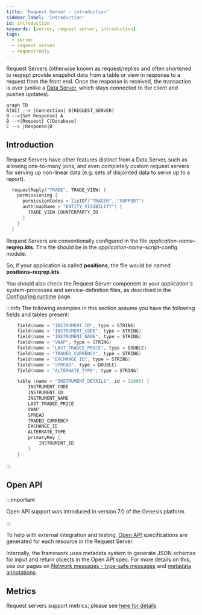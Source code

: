 ```yaml
---
title: 'Request Server - introduction'
sidebar_label: 'Introduction'
id: introduction
keywords: [server, request server, introduction]
tags:
  - server
  - request server
  - requestreply
---
```





Request Servers (otherwise known as request/replies and often shortened to reqrep) provide snapshot data from a table or view in response to a request from the front end. Once the response is received, the transaction is over (unlike a [Data Server](../../../server/data-server/basics), which stays connected to the client and pushes updates).

```mermaid
graph TD
A[UI] --> |Connection| B(REQUEST_SERVER)
B -->|Set Response| A
B -->|Request| C[Database]
C --> |Response|B
```
## Introduction
Request Servers have other features distinct from a Data Server, such as allowing one-to-many joins, and even completely custom request servers for serving up non-linear data (e.g. sets of disjointed data to serve up to a report).

```kotlin
  requestReply("TRADE", TRADE_VIEW) {
    permissioning {
      permissionCodes = listOf("TRADER", "SUPPORT")
      auth(mapName = "ENTITY_VISIBILITY") {
        TRADE_VIEW.COUNTERPARTY_ID
      }
    }
  }
```

Request Servers are conventionally configured in the file _application-name_**-reqrep.kts**. This file should be in the _application-name_-script-config module.

So, if your application is called **positions**, the file would be named **positions-reqrep.kts**.

You should also check the Request Server component in your application's system-processes and service-definition files, as described in the [Configuring runtime](../../../server/request-server/configuring-runtime) page.

:::info
The following examples in this section assume you have the following fields and tables present:

```kotlin
    field(name = "INSTRUMENT_ID", type = STRING)
    field(name = "INSTRUMENT_CODE", type = STRING)
    field(name = "INSTRUMENT_NAME", type = STRING)
    field(name = "VWAP", type = STRING)
    field(name = "LAST_TRADED_PRICE", type = DOUBLE)
    field(name = "TRADED_CURRENCY", type = STRING)
    field(name = "EXCHANGE_ID", type = STRING)
    field(name = "SPREAD", type = DOUBLE)
    field(name = "ALTERNATE_TYPE", type = STRING)
```

```kotlin
    table (name = "INSTRUMENT_DETAILS", id = 11005) {
        INSTRUMENT_CODE
        INSTRUMENT_ID
        INSTRUMENT_NAME
        LAST_TRADED_PRICE
        VWAP
        SPREAD
        TRADED_CURRENCY
        EXCHANGE_ID
        ALTERNATE_TYPE
        primaryKey {
            INSTRUMENT_ID
        }
    }
```
:::

## Open API

:::important

Open API support was introduced in version 7.0 of the Genesis platform.

:::

To help with external integration and testing, [Open API](../../integration/open-api/) specifications are generated for each resource in the Request Server.

Internally, the framework uses metadata system to generate JSON schemas for input and return objects in the Open API spec. For more details on this, see our pages on [Network messages - type-safe messages](../../network-messages/type-safe-messages) and [metadata annotations](../../network-messages/metadata-annotations).

## Metrics

Request servers support metrics; please see [here for details](/operations/metrics/service-level-metrics/#request-server)

